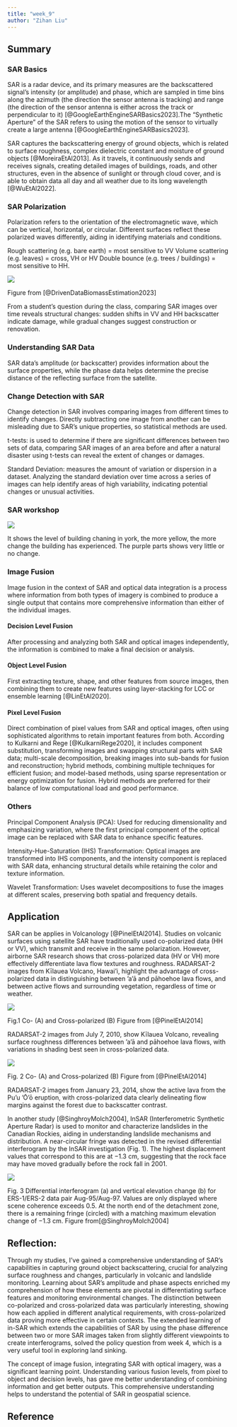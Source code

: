 ```yaml
---
title: "week_9"
author: "Zihan Liu"
---
```


## Summary

### SAR Basics

SAR is a radar device, and its primary measures are the backscattered signal's intensity (or amplitude) and phase, which are sampled in time bins along the azimuth (the direction the sensor antenna is tracking) and range (the direction of the sensor antenna is either across the track or perpendicular to it) [@GoogleEarthEngineSARBasics2023].The "Synthetic Aperture" of the SAR refers to using the motion of the sensor to virtually create a large antenna [@GoogleEarthEngineSARBasics2023].

SAR captures the backscattering energy of ground objects, which is related to surface roughness, complex dielectric constant and moisture of ground objects [@MoreiraEtAl2013]. As it travels, it continuously sends and receives signals, creating detailed images of buildings, roads, and other structures, even in the absence of sunlight or through cloud cover, and is able to obtain data all day and all weather due to its long wavelength [@WuEtAl2022].

### SAR Polarization

Polarization refers to the orientation of the electromagnetic wave, which can be vertical, horizontal, or circular. Different surfaces reflect these polarized waves differently, aiding in identifying materials and conditions.

Rough scattering (e.g. bare earth) = most sensitive to VV Volume scattering (e.g. leaves) = cross, VH or HV Double bounce (e.g. trees / buildings) = most sensitive to HH.

![](VVHH.png)

Figure from [@DrivenDataBiomassEstimation2023]

From a student's question during the class, comparing SAR images over time reveals structural changes: sudden shifts in VV and HH backscatter indicate damage, while gradual changes suggest construction or renovation.

### Understanding SAR Data

SAR data's amplitude (or backscatter) provides information about the surface properties, while the phase data helps determine the precise distance of the reflecting surface from the satellite.

### Change Detection with SAR

Change detection in SAR involves comparing images from different times to identify changes. Directly subtracting one image from another can be misleading due to SAR's unique properties, so statistical methods are used.

t-tests: is used to determine if there are significant differences between two sets of data, comparing SAR images of an area before and after a natural disaster using t-tests can reveal the extent of changes or damages.

Standard Deviation: measures the amount of variation or dispersion in a dataset. Analyzing the standard deviation over time across a series of images can help identify areas of high variability, indicating potential changes or unusual activities.

### SAR workshop

![](SAR_workshop.png)

It shows the level of building chaning in york, the more yellow, the more change the building has experienced. The purple parts shows very little or no change.

### Image Fusion

Image fusion in the context of SAR and optical data integration is a process where information from both types of imagery is combined to produce a single output that contains more comprehensive information than either of the individual images.

#### Decision Level Fusion

After processing and analyzing both SAR and optical images independently, the information is combined to make a final decision or analysis.

#### Object Level Fusion

First extracting texture, shape, and other features from source images, then combining them to create new features using layer-stacking for LCC or ensemble learning [@LinEtAl2020].

#### Pixel Level Fusion

Direct combination of pixel values from SAR and optical images, often using sophisticated algorithms to retain important features from both. According to Kulkarni and Rege [@KulkarniRege2020], it includes component substitution, transforming images and swapping structural parts with SAR data; multi-scale decomposition, breaking images into sub-bands for fusion and reconstruction; hybrid methods, combining multiple techniques for efficient fusion; and model-based methods, using sparse representation or energy optimization for fusion. Hybrid methods are preferred for their balance of low computational load and good performance.

### Others

Principal Component Analysis (PCA): Used for reducing dimensionality and emphasizing variation, where the first principal component of the optical image can be replaced with SAR data to enhance specific features.

Intensity-Hue-Saturation (IHS) Transformation: Optical images are transformed into IHS components, and the intensity component is replaced with SAR data, enhancing structural details while retaining the color and texture information.

Wavelet Transformation: Uses wavelet decompositions to fuse the images at different scales, preserving both spatial and frequency details.

## Application

SAR can be applies in Volcanology [@PinelEtAl2014]. Studies on volcanic surfaces using satellite SAR have traditionally used co-polarized data (HH or VV), which transmit and receive in the same polarization. However, airborne SAR research shows that cross-polarized data (HV or VH) more effectively differentiate lava flow textures and roughness. RADARSAT-2 images from Kīlauea Volcano, Hawai'i, highlight the advantage of cross-polarized data in distinguishing between 'a'ā and pāhoehoe lava flows, and between active flows and surrounding vegetation, regardless of time or weather.

![](Cross-polarized1.png)

Fig.1 Co- (A) and Cross-polarized (B) Figure from [@PinelEtAl2014]

RADARSAT-2 images from July 7, 2010, show Kīlauea Volcano, revealing surface roughness differences between 'a'ā and pāhoehoe lava flows, with variations in shading best seen in cross-polarized data.

![](Cross-polarized2.png)

Fig. 2 Co- (A) and Cross-polarized (B) Figure from [@PinelEtAl2014]

RADARSAT-2 images from January 23, 2014, show the active lava from the Pu'u 'Ō'ō eruption, with cross-polarized data clearly delineating flow margins against the forest due to backscatter contrast.

In another study [@SinghroyMolch2004], InSAR (Interferometric Synthetic Aperture Radar) is used to monitor and characterize landslides in the Canadian Rockies, aiding in understanding landslide mechanisms and distribution. A near-circular fringe was detected in the revised differential interferogram by the InSAR investigation (Fig. 1). The highest displacement values that correspond to this are at −1.3 cm, suggesting that the rock face may have moved gradually before the rock fall in 2001.

![](in-SAR.png)

Fig. 3 Differential interferogram (a) and vertical elevation change (b) for ERS-1/ERS-2 data pair Aug-95/Aug-97. Values are only displayed where scene coherence exceeds 0.5. At the north end of the detachment zone, there is a remaining fringe (circled) with a matching maximum elevation change of −1.3 cm. Figure from[@SinghroyMolch2004]

## Reflection:

Through my studies, I've gained a comprehensive understanding of SAR's capabilities in capturing ground object backscattering, crucial for analyzing surface roughness and changes, particularly in volcanic and landslide monitoring. Learning about SAR's amplitude and phase aspects enriched my comprehension of how these elements are pivotal in differentiating surface features and monitoring environmental changes. The distinction between co-polarized and cross-polarized data was particularly interesting, showing how each applied in different analytical requirements, with cross-polarized data proving more effective in certain contexts. The extended learning of in-SAR which extends the capabilities of SAR by using the phase difference between two or more SAR images taken from slightly different viewpoints to create interferograms, solved the policy question from week 4, which is a very useful tool in exploring land sinking.

The concept of image fusion, integrating SAR with optical imagery, was a significant learning point. Understanding various fusion levels, from pixel to object and decision levels, has gave me better understanding of combining information and get better outputs. This comprehensive understanding helps to understand the potential of SAR in geospatial science.

## **Reference**
